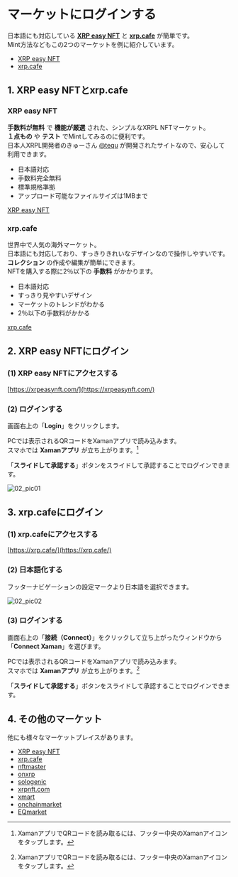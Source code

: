 # マーケットにログインする

日本語にも対応している **[XRP easy NFT](https://xrpeasynft.com/)** と **[xrp.cafe](https://xrp.cafe/)** が簡単です。  
Mint方法などもこの2つのマーケットを例に紹介しています。

- [XRP easy NFT](https://xrpeasynft.com/)
- [xrp.cafe](https://xrp.cafe/)


<a id="02_01"></a>
## 1. XRP easy NFTとxrp.cafe

### XRP easy NFT

**手数料が無料** で **機能が厳選** された、シンプルなXRPL NFTマーケット。  
**１点もの** や **テスト** でMintしてみるのに便利です。  
日本人XRPL開発者のきゅーさん [@tequ](https://twitter.com/_TeQu_) が開発されたサイトなので、安心して利用できます。

- 日本語対応
- 手数料完全無料
- 標準規格準拠
- アップロード可能なファイルサイズは1MBまで

[XRP easy NFT](https://xrpeasynft.com/)

### xrp.cafe

世界中で人気の海外マーケット。  
日本語にも対応しており、すっきりきれいなデザインなので操作しやすいです。  
**コレクション** の作成や編集が簡単にできます。  
NFTを購入する際に2％以下の **手数料** がかかります。

- 日本語対応
- すっきり見やすいデザイン
- マーケットのトレンドがわかる
- 2％以下の手数料がかかる

[xrp.cafe](https://xrp.cafe/)


<a id="02_02"></a>
## 2. XRP easy NFTにログイン

### (1) XRP easy NFTにアクセスする
[https://xrpeasynft.com/](https://xrpeasynft.com/)

### (2) ログインする

画面右上の「**Login**」をクリックします。

PCでは表示されるQRコードをXamanアプリで読み込みます。  
スマホでは **Xamanアプリ** が立ち上がります。[^1]

「**スライドして承認する**」ボタンをスライドして承認することでログインできます。

[^1]: XamanアプリでQRコードを読み取るには、フッター中央のXamanアイコンをタップします。

<img className="solo" src="/manual_pic/02_pic01.png" alt="02_pic01" />


<a id="02_03"></a>
## 3. xrp.cafeにログイン

### (1) xrp.cafeにアクセスする
[https://xrp.cafe/](https://xrp.cafe/)


### (2) 日本語化する

フッターナビゲーションの設定マークより日本語を選択できます。

<img className="" src="/manual_pic/02_pic02.png" alt="02_pic02" />

### (3) ログインする

画面右上の「**接続（Connect）**」をクリックして立ち上がったウィンドウから「**Connect Xaman**」を選びます。

PCでは表示されるQRコードをXamanアプリで読み込みます。  
スマホでは **Xamanアプリ** が立ち上がります。[^1]

「**スライドして承認する**」ボタンをスライドして承認することでログインできます。


<a id="02_04"></a>
## 4. その他のマーケット

他にも様々なマーケットプレイスがあります。

- [XRP easy NFT](https://xrpeasynft.com/)
- [xrp.cafe](https://xrp.cafe/)
- [nftmaster](https://nftmaster.com/)
- [onxrp](https://nft.onxrp.com/)
- [sologenic](https://sologenic.org/)
- [xrpnft.com](https://xrpnft.com/)
- [xmart](https://xmart.art/)
- [onchainmarket](https://onchainmarketplace.net/)
- [EQmarket](https://equilibrium-games.com/marketplace)
